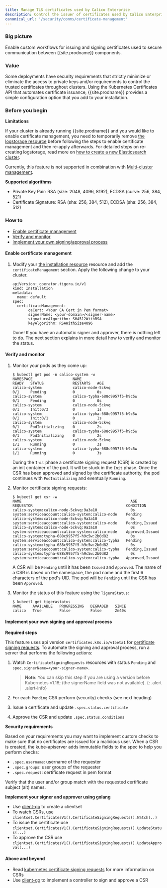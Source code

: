 ```yaml
---
title: Manage TLS certificates used by Calico Enterprise
description: Control the issuer of certificates used by Calico Enterprise.
canonical_url: '/security/comms/certificate-management'
---
```


### Big picture

Enable custom workflows for issuing and signing certificates used to secure communication between {{site.prodname}} components.

### Value

Some deployments have security requirements that strictly minimize or eliminate the access to private keys and/or 
requirements to control the trusted certificates throughout clusters. Using the Kubernetes Certificates API that automates 
certificate issuance, {{site.prodname}} provides a simple configuration option that you add to your installation.

### Before you begin

**Limitations**

If your cluster is already running {{site.prodname}} and you would like to enable certificate management, you need to 
temporarily remove [the logstorage resource]({{site.baseurl}}/reference/installation/api#operator.tigera.io/v1.LogStorage)
before following the steps to enable certificate management and then re-apply afterwards. For detailed steps on 
re-creating logstorage, read more on [how to create a new Elasticsearch cluster]({{site.baseurl}}/visibility/troubleshoot#how-to-create-a-new-cluster).

Currently, this feature is not supported in combination with [Multi-cluster management]({{site.baseurl}}/multicluster/mcm/create-a-management-cluster).

**Supported algorithms**
- Private Key Pair: RSA (size: 2048, 4096, 8192), ECDSA (curve: 256, 384, 521)
- Certificate Signature: RSA (sha: 256, 384, 512), ECDSA (sha: 256, 384, 512)

### How to

- [Enable certificate management](#enable-certificate-management)
- [Verify and monitor](#verify-and-monitor)
- [Implement your own signing/approval process](#implement-your-own-signing-and-approval-process)

#### Enable certificate management

1. Modify your [the installation resource]({{site.baseurl}}/reference/installation/api#operator.tigera.io/v1.Installation)
resource and add the `certificateManagement` section. Apply the following change to your cluster.

   ```
   apiVersion: operator.tigera.io/v1
   kind: Installation
   metadata:
     name: default
   spec:
     certificateManagement:
          caCert: <Your CA Cert in Pem format>
          signerName: <your-domain>/<signer-name>
          signatureAlgorithm: SHA512WithRSA
          keyAlgorithm: RSAWithSize4096
   ```
   
   Done! If you have an automatic signer and approver, there is nothing left to do.
   The next section explains in more detail how to verify and monitor the status.

#### Verify and monitor

1. Monitor your pods as they come up:

   ```
   $ kubectl get pod -n calico-system -w
   NAMESPACE                  NAME                                       READY   STATUS             RESTARTS   AGE
   calico-system              calico-node-5ckvq                          0/1     Pending            0          0s
   calico-system              calico-typha-688c9957f5-h9c5w              0/1     Pending            0          0s
   calico-system              calico-node-5ckvq                          0/1     Init:0/3           0          1s
   calico-system              calico-typha-688c9957f5-h9c5w              0/1     Init:0/1           0          1s
   calico-system              calico-node-5ckvq                          0/1     PodInitializing    0          2s
   calico-system              calico-typha-688c9957f5-h9c5w              0/1     PodInitializing    0          2s
   calico-system              calico-node-5ckvq                          1/1     Running            0          3s
   calico-system              calico-typha-688c9957f5-h9c5w              1/1     Running            0          3s
   ```
   
   During the `Init` phase a certificate signing request (CSR) is created by an init container of the pod.
   It will be stuck in the `Init` phase.
   Once the CSR has been approved and signed by the certificate authority, the pod continues with `PodInitializing` and eventually `Running`.

2. Monitor certificate signing requests:

   ```
   $ kubectl get csr -w
   NAME                                                 AGE   REQUESTOR                                          CONDITION
   calico-system:calico-node-5ckvq:9a3a10               0s    system:serviceaccount:calico-system:calico-node    Pending
   calico-system:calico-node-5ckvq:9a3a10               0s    system:serviceaccount:calico-system:calico-node    Pending,Issued
   calico-system:calico-node-5ckvq:9a3a10               0s    system:serviceaccount:calico-system:calico-node    Approved,Issued
   calico-system:typha-688c9957f5-h9c5w:2b0d82          0s    system:serviceaccount:calico-system:calico-typha   Pending
   calico-system:typha-688c9957f5-h9c5w:2b0d82          0s    system:serviceaccount:calico-system:calico-typha   Pending,Issued
   calico-system:typha-688c9957f5-h9c5w:2b0d82          0s    system:serviceaccount:calico-system:calico-typha   Approved,Issued
   ```
   
   A CSR will be `Pending` until it has been `Issued` and `Approved`.
   The name of a CSR is based on the namespace, the pod name and the first 6 characters of the pod's UID.
   The pod will be `Pending` until the CSR has been `Approved`.

3. Monitor the status of this feature using the `TigeraStatus`:

   ```
   $ kubectl get tigerastatus
   NAME     AVAILABLE   PROGRESSING   DEGRADED   SINCE
   calico   True        False         False      2m40s
   ```
 
#### Implement your own signing and approval process

**Required steps**

This feature uses api version `certificates.k8s.io/v1beta1` for [certificate signing requests](https://kubernetes.io/docs/reference/access-authn-authz/certificate-signing-requests/). 
To automate the signing and approval process, run a server that performs the following actions:
1. Watch `CertificateSigningRequests` resources with status `Pending` and `spec.signerName=<your-signer-name>`.

   > **Note**: You can skip this step if you are using a version before Kubernetes v1.18; (the signerName field was not available).
   {: .alert .alert-info}

1. For each `Pending` CSR perform (security) checks (see next heading)
1. Issue a certificate and update `.spec.status.certificate`
1. Approve the CSR and update `.spec.status.conditions`

**Security requirements**

Based on your requirements you may want to implement custom checks to make sure that no certificates are issued for a malicious user.
When a CSR is created, the kube-apiserver adds immutable fields to the spec to help you perform checks:
- `.spec.username`: username of the requester
- `.spec.groups`: user groups of the requester
- `.spec.request`: certificate request in pem format

Verify that the user and/or group match with the requested certificate subject (alt) names.

**Implement your signer and approver using golang**
- Use [client-go](https://github.com/kubernetes/client-go) to create a clientset
- To watch CSRs, use `clientset.CertificatesV1().CertificateSigningRequests().Watch(..)`
- To issue the certificate use `clientset.CertificatesV1().CertificateSigningRequests().UpdateStatus(...)`
- To approve the CSR use `clientset.CertificatesV1().CertificateSigningRequests().UpdateApproval(...)`

#### Above and beyond

- Read [kubernetes certificate signing requests](https://kubernetes.io/docs/reference/access-authn-authz/certificate-signing-requests/) for more information on CSRs
- Use [client-go](https://github.com/kubernetes/client-go) to implement a controller to sign and approve a CSR
